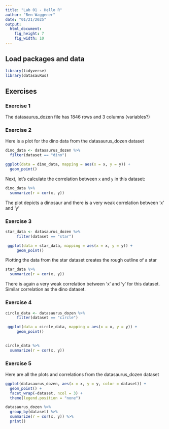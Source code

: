 ```yaml
---
title: "Lab 01 - Hello R"
author: "Ben Waggener"
date: "01/21/2025"
output: 
  html_document: 
    fig_height: 7
    fig_width: 10
---
```


## Load packages and data

```r
library(tidyverse) 
library(datasauRus)
```

## Exercises

### Exercise 1

The datasaurus_dozen file has 1846 rows and 3 columns (variables?)

### Exercise 2

Here is a plot for the dino data from the datasaurus_dozen dataset

```r
dino_data <- datasaurus_dozen %>%
  filter(dataset == "dino")

ggplot(data = dino_data, mapping = aes(x = x, y = y)) +
  geom_point()
```

Next, let's calculate the correlation between `x` and `y` in this dataset:

```r
dino_data %>%
  summarize(r = cor(x, y))
```
The plot depicts a dinosaur and there is a very weak correlation between 'x' and 'y'


### Exercise 3



```r

star_data <- datasaurus_dozen %>%
     filter(dataset == "star")

 ggplot(data = star_data, mapping = aes(x = x, y = y)) +
     geom_point()

```

Plotting the data from the star dataset creates the rough outline of a star

```r
star_data %>%
  summarize(r = cor(x, y))

```
There is again a very weak correlation between 'x' and 'y' for this dataset. Similar correlation as the dino dataset.


### Exercise 4


```r
circle_data <- datasaurus_dozen %>%
     filter(dataset == "circle")

 ggplot(data = circle_data, mapping = aes(x = x, y = y)) +
     geom_point()
 
```

```r
circle_data %>%
  summarize(r = cor(x, y))
```

### Exercise 5

Here are all the plots and correlations from the datasaurus_dozen dataset

```r
ggplot(datasaurus_dozen, aes(x = x, y = y, color = dataset)) +
  geom_point() +
  facet_wrap(~dataset, ncol = 3) +
  theme(legend.position = "none")
```

```r
datasaurus_dozen %>%
  group_by(dataset) %>%
  summarize(r = cor(x, y)) %>%
  print()
```

